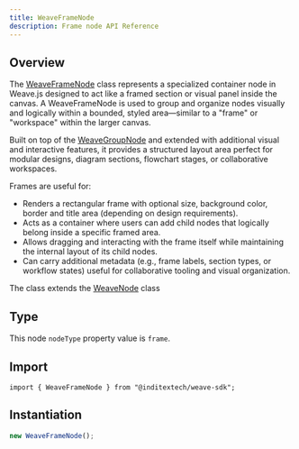 ```yaml
---
title: WeaveFrameNode
description: Frame node API Reference
---
```


## Overview

The [WeaveFrameNode](https://github.com/InditexTech/weavejs/blob/main/code/packages/sdk/src/nodes/frame/frame.ts)
class represents a specialized container node in Weave.js designed to act like a framed section or visual panel inside
the canvas. A WeaveFrameNode is used to group and organize nodes visually and logically within a bounded, styled
area—similar to a "frame" or "workspace" within the larger canvas.

Built on top of the [WeaveGroupNode](/docs/sdk/api-reference/nodes/group) and extended with additional visual and
interactive features, it provides a structured layout area perfect for modular designs, diagram sections, flowchart stages,
or collaborative workspaces.

Frames are useful for:

- Renders a rectangular frame with optional size, background color, border and title area (depending on design requirements).
- Acts as a container where users can add child nodes that logically belong inside a specific framed area.
- Allows dragging and interacting with the frame itself while maintaining the internal layout of its child nodes.
- Can carry additional metadata (e.g., frame labels, section types, or workflow states) useful for collaborative tooling and
  visual organization.

The class extends the [WeaveNode](/docs/sdk/api-reference/nodes/node) class

## Type

This node `nodeType` property value is `frame`.

## Import

```shell
import { WeaveFrameNode } from "@inditextech/weave-sdk";
```

## Instantiation

```ts
new WeaveFrameNode();
```
